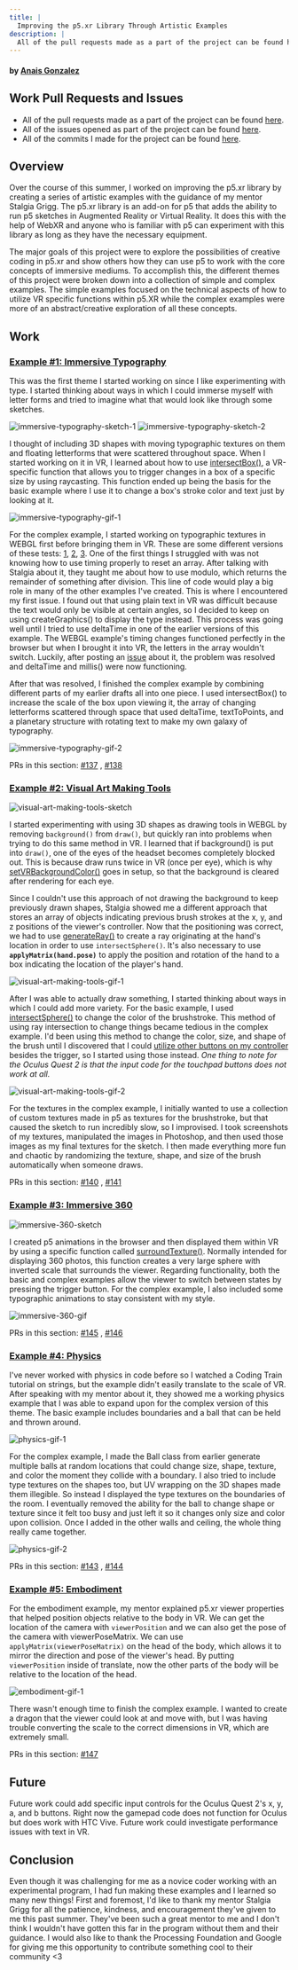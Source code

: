 ```yaml
---
title: |
  Improving the p5.xr Library Through Artistic Examples
description: |
  All of the pull requests made as a part of the project can be found here.
---
```



#### by [Anais Gonzalez](https://anaisgonzalez.design)

## Work Pull Requests and Issues

* All of the pull requests made as a part of the project can be found [here](https://github.com/stalgiag/p5.xr/pulls?q=is%3Apr+author%3Aanagondesign+created%3A%3C2021-08-23).
* All of the issues opened as part of the project can be found [here](https://github.com/stalgiag/p5.xr/issues?q=is%3Aissue+author%3Aanagondesign+created%3A%3C2021-08-23+).
* All of the commits I made for the project can be found [here](https://github.com/stalgiag/p5.xr/commits?author=anagondesign).

## Overview

Over the course of this summer, I worked on improving the p5.xr library by creating a series of artistic examples with the guidance of my mentor Stalgia Grigg. The p5.xr library is an add-on for p5 that adds the ability to run p5 sketches in Augmented Reality or Virtual Reality. It does this with the help of WebXR and anyone who is familiar with p5 can experiment with this library as long as they have the necessary equipment.

The major goals of this project were to explore the possibilities of creative coding in p5.xr and show others how they can use p5 to work with the core concepts of immersive mediums. To accomplish this, the different themes of this project were broken down into a collection of simple and complex examples. The simple examples focused on the technical aspects of how to utilize VR specific functions within p5.XR while the complex examples were more of an abstract/creative exploration of all these concepts.

## Work

### [Example #1: Immersive Typography](https://github.com/stalgiag/p5.xr/tree/master/examples/immersive-typography)

This was the first theme I started working on since I like experimenting with type. I started thinking about ways in which I could immerse myself with letter forms and tried to imagine what that would look like through some sketches.

![immersive-typography-sketch-1](https://user-images.githubusercontent.com/83731139/130163196-4c37fbfe-95ca-449b-8741-f41697cff63b.jpg)
![immersive-typography-sketch-2](https://user-images.githubusercontent.com/83731139/130163197-7ec096e4-00f4-4962-8e7f-cee00d285e74.jpg)

I thought of including 3D shapes with moving typographic textures on them and floating letterforms that were scattered throughout space. When I started working on it in VR, I learned about how to use [intersectBox()](https://p5xr.org/#/reference/raycasting?id=intersectsbox), a VR-specific function that allows you to trigger changes in a box of a specific size by using raycasting. This function ended up being the basis for the basic example where I use it to change a box's stroke color and text just by looking at it.

![immersive-typography-gif-1](https://user-images.githubusercontent.com/83731139/130161907-ef491b1d-dbce-4d7f-b2c1-647c04ae9c95.gif)

For the complex example, I started working on typographic textures in WEBGL first before bringing them in VR. These are some different versions of these tests: [1](https://editor.p5js.org/agonzal019/sketches/ZTjSOBQ7L), [2](https://editor.p5js.org/agonzal019/sketches/aFxmSlZ2w), [3](https://editor.p5js.org/agonzal019/sketches/PTaRhklbv). One of the first things I struggled with was not knowing how to use timing properly to reset an array. After talking with Stalgia about it, they taught me about how to use modulo, which returns the remainder of something after division. This line of code would play a big role in many of the other examples I've created. This is where I encountered my first issue. I found out that using plain text in VR was difficult because the text would only be visible at certain angles, so I decided to keep on using createGraphics() to display the type instead. This process was going well until I tried to use deltaTime in one of the earlier versions of this example. The WEBGL example's timing changes functioned perfectly in the browser but when I brought it into VR, the letters in the array wouldn't switch. Luckily, after posting an [issue](https://github.com/stalgiag/p5.xr/issues/133) about it, the problem was resolved and deltaTime and millis() were now functioning.

After that was resolved, I finished the complex example by combining different parts of my earlier drafts all into one piece. I used intersectBox() to increase the scale of the box upon viewing it, the array of changing letterforms scattered through space that used deltaTime, textToPoints, and a planetary structure with rotating text to make my own galaxy of typography.

![immersive-typography-gif-2](https://user-images.githubusercontent.com/83731139/130161915-e75ca7c7-c8e0-419b-9cf1-04bff4281176.gif)

PRs in this section: [#137](https://github.com/stalgiag/p5.xr/pull/137) , [#138](https://github.com/stalgiag/p5.xr/pull/138)

### [Example #2: Visual Art Making Tools](https://github.com/stalgiag/p5.xr/tree/master/examples/visual-art-making-tools)

![visual-art-making-tools-sketch](https://user-images.githubusercontent.com/83731139/130163201-9443f3b4-2a7b-48c6-bc51-cdb708bd53c4.jpg)

I started experimenting with using 3D shapes as drawing tools in WEBGL by removing `background()` from `draw()`, but quickly ran into problems when trying to do this same method in VR. I learned that if background() is put into `draw()`, one of the eyes of the headset becomes completely blocked out. This is because draw runs twice in VR (once per eye), which is why [setVRBackgroundColor()](https://p5xr.org/#/reference/vr?id=setvrbackgroundcolor) goes in setup, so that the background is cleared after rendering for each eye.

Since I couldn't use this approach of not drawing the background to keep previously drawn shapes, Stalgia showed me a different approach that stores an array of objects indicating previous brush strokes at the x, y, and z positions of the viewer's controller. Now that the positioning was correct, we had to use [generateRay()](https://p5xr.org/#/reference/raycasting?id=generateray) to create a ray originating at the hand's location in order to use `intersectSphere()`. It's also necessary to use **`applyMatrix(hand.pose)`** to apply the position and rotation of the hand to a box indicating the location of the player's hand.

![visual-art-making-tools-gif-1](https://user-images.githubusercontent.com/83731139/130161879-d61c1ecb-2000-4310-9794-b11009e46225.gif)

After I was able to actually draw something, I started thinking about ways in which I could add more variety. For the basic example, I used [intersectSphere()](https://p5xr.org/#/reference/raycasting?id=intersectssphere) to change the color of the brushstroke. This method of using ray intersection to change things became tedious in the complex example. I'd been using this method to change the color, size, and shape of the brush until I discovered that I could [utilize other buttons on my controller](https://github.com/stalgiag/p5.xr/blob/master/src/p5xr/core/p5xrInput.js) besides the trigger, so I started using those instead. *One thing to note for the Oculus Quest 2 is that the input code for the touchpad buttons does not work at all.*

![visual-art-making-tools-gif-2](https://user-images.githubusercontent.com/83731139/130161882-2dd81c55-c823-44b7-bc00-5b98e07a1dac.gif)

For the textures in the complex example, I initially wanted to use a collection of custom textures made in p5 as textures for the brushstroke, but that caused the sketch to run incredibly slow, so I improvised. I took screenshots of my textures, manipulated the images in Photoshop, and then used those images as my final textures for the sketch. I then made everything more fun and chaotic by randomizing the texture, shape, and size of the brush automatically when someone draws.

PRs in this section: [#140](https://github.com/stalgiag/p5.xr/pull/140) , [#141](https://github.com/stalgiag/p5.xr/pull/141)

### [Example #3: Immersive 360](https://github.com/stalgiag/p5.xr/tree/master/examples/immersive-360)

![immersive-360-sketch](https://user-images.githubusercontent.com/83731139/130163198-e956e189-efae-4a1d-a71b-a2ca36b8f61c.jpg)

I created p5 animations in the browser and then displayed them within VR by using a specific function called [surroundTexture()](https://p5xr.org/#/reference/vr?id=surroundtexture). Normally intended for displaying 360 photos, this function creates a very large sphere with inverted scale that surrounds the viewer. Regarding functionality, both the basic and complex examples allow the viewer to switch between states by pressing the trigger button. For the complex example, I also included some typographic animations to stay consistent with my style.

![immersive-360-gif](https://user-images.githubusercontent.com/83731139/130161902-dbcda386-b55b-4454-8101-f108aa47e89d.gif)

PRs in this section: [#145](https://github.com/stalgiag/p5.xr/pull/145) , [#146](https://github.com/stalgiag/p5.xr/pull/146)

### [Example #4: Physics](https://github.com/stalgiag/p5.xr/tree/master/examples/physics)

I've never worked with physics in code before so I watched a Coding Train tutorial on strings, but the example didn't easily translate to the scale of VR. After speaking with my mentor about it, they showed me a working physics example that I was able to expand upon for the complex version of this theme. The basic example includes boundaries and a ball that can be held and thrown around.

![physics-gif-1](https://user-images.githubusercontent.com/83731139/130161918-e969e700-eea6-46dc-923a-95979775cd6e.gif)

For the complex example, I made the Ball class from earlier generate multiple balls at random locations that could change size, shape, texture, and color the moment they collide with a boundary. I also tried to include type textures on the shapes too, but UV wrapping on the 3D shapes made them illegible. So instead I displayed the type textures on the boundaries of the room. I eventually removed the ability for the ball to change shape or texture since it felt too busy and just left it so it changes only size and color upon collision. Once I added in the other walls and ceiling, the whole thing really came together.

![physics-gif-2](https://user-images.githubusercontent.com/83731139/130161920-9fea2aa4-8e75-458a-9bac-97e67b9ce463.gif)

PRs in this section: [#143](https://github.com/stalgiag/p5.xr/pull/143) , [#144](https://github.com/stalgiag/p5.xr/pull/144)

### [Example #5: Embodiment](https://github.com/stalgiag/p5.xr/pull/147)

For the embodiment example, my mentor explained p5.xr viewer properties that helped position objects relative to the body in VR. We can get the location of the camera with `viewerPosition` and we can also get the pose of the camera with viewerPoseMatrix. We can use `applyMatrix(viewerPoseMatrix)` on the head of the body, which allows it to mirror the direction and pose of the viewer's head. By putting `viewerPosition` inside of translate, now the other parts of the body will be relative to the location of the head.

![embodiment-gif-1](https://user-images.githubusercontent.com/83731139/130161883-66469af7-3e6b-4ab8-bd11-ef92933a9402.gif)

There wasn't enough time to finish the complex example. I wanted to create a dragon that the viewer could look at and move with, but I was having trouble converting the scale to the correct dimensions in VR, which are extremely small.

PRs in this section: [#147](https://github.com/stalgiag/p5.xr/pull/147)

## Future

Future work could add specific input controls for the Oculus Quest 2's x, y, a, and b buttons. Right now the gamepad code does not function for Oculus but does work with HTC Vive.
Future work could investigate performance issues with text in VR.

## Conclusion

Even though it was challenging for me as a novice coder working with an experimental program, I had fun making these examples and I learned so many new things! First and foremost, I'd like to thank my mentor Stalgia Grigg for all the patience, kindness, and encouragement they've given to me this past summer. They've been such a great mentor to me and I don't think I wouldn't have gotten this far in the program without them and their guidance. I would also like to thank the Processing Foundation and Google for giving me this opportunity to contribute something cool to their community \<3
